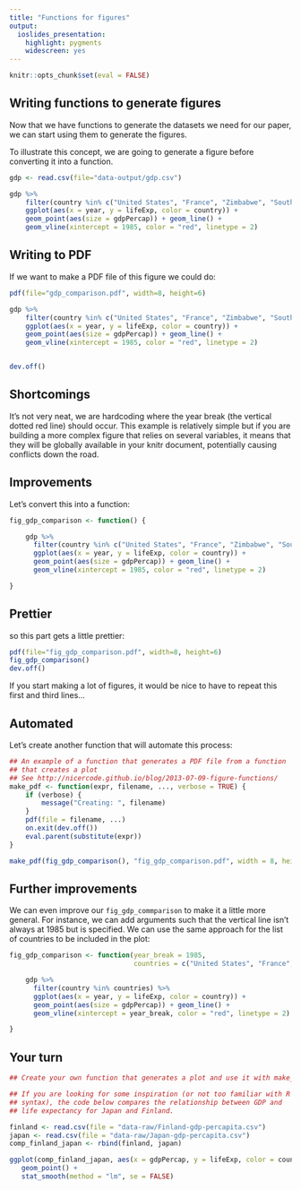 ```yaml
---
title: "Functions for figures"
output:
  ioslides_presentation:
    highlight: pygments
    widescreen: yes
---
```


```r
knitr::opts_chunk$set(eval = FALSE)
```

## Writing functions to generate figures {.smaller}

Now that we have functions to generate the datasets we need for our paper, we
can start using them to generate the figures.

To illustrate this concept, we are going to generate a figure before converting
it into a function.

```r
gdp <- read.csv(file="data-output/gdp.csv")

gdp %>%
    filter(country %in% c("United States", "France", "Zimbabwe", "South Africa")) %>%
    ggplot(aes(x = year, y = lifeExp, color = country)) +
    geom_point(aes(size = gdpPercap)) + geom_line() +
    geom_vline(xintercept = 1985, color = "red", linetype = 2)
```

## Writing to PDF

If we want to make a PDF file of this figure we could do:

```r
pdf(file="gdp_comparison.pdf", width=8, height=6)

gdp %>%
    filter(country %in% c("United States", "France", "Zimbabwe", "South Africa")) %>%
    ggplot(aes(x = year, y = lifeExp, color = country)) +
    geom_point(aes(size = gdpPercap)) + geom_line() +
    geom_vline(xintercept = 1985, color = "red", linetype = 2)


dev.off()
```

## Shortcomings

It's not very neat, we are hardcoding where the year break (the vertical dotted
red line) should occur. This example is relatively simple but if you are
building a more complex figure that relies on several variables, it means that
they will be globally available in your knitr document, potentially causing
conflicts down the road.

## Improvements {.smaller}

Let's convert this into a function:

```r
fig_gdp_comparison <- function() {

    gdp %>%
      filter(country %in% c("United States", "France", "Zimbabwe", "South Africa")) %>%
      ggplot(aes(x = year, y = lifeExp, color = country)) +
      geom_point(aes(size = gdpPercap)) + geom_line() +
      geom_vline(xintercept = 1985, color = "red", linetype = 2)

}
```

## Prettier

so this part gets a little prettier:

```r
pdf(file="fig_gdp_comparison.pdf", width=8, height=6)
fig_gdp_comparison()
dev.off()
```

If you start making a lot of figures, it would be nice to have to repeat this
first and third lines...

## Automated

Let's create another function that will automate this process:

```r
## An example of a function that generates a PDF file from a function
## that creates a plot
## See http://nicercode.github.io/blog/2013-07-09-figure-functions/
make_pdf <- function(expr, filename, ..., verbose = TRUE) {
    if (verbose) {
        message("Creating: ", filename)
    }
    pdf(file = filename, ...)
    on.exit(dev.off())
    eval.parent(substitute(expr))
}
```

```r
make_pdf(fig_gdp_comparison(), "fig_gdp_comparison.pdf", width = 8, height = 6)
```

## Further improvements {.smaller}

We can even improve our `fig_gdp_commparison` to make it a little more
general. For instance, we can add arguments such that the vertical line isn't
always at 1985 but is specified. We can use the same approach for the list of
countries to be included in the plot:

```r
fig_gdp_comparison <- function(year_break = 1985,
                               countries = c("United States", "France", "Zimbabwe", "South Africa")) {

    gdp %>%
      filter(country %in% countries) %>%
      ggplot(aes(x = year, y = lifeExp, color = country)) +
      geom_point(aes(size = gdpPercap)) + geom_line() +
      geom_vline(xintercept = year_break, color = "red", linetype = 2)

}
```

## Your turn

```r
## Create your own function that generates a plot and use it with make_pdf.

## If you are looking for some inspiration (or not too familiar with R
## syntax), the code below compares the relationship between GDP and
## life expectancy for Japan and Finland.

finland <- read.csv(file = "data-raw/Finland-gdp-percapita.csv")
japan <- read.csv(file = "data-raw/Japan-gdp-percapita.csv")
comp_finland_japan <- rbind(finland, japan)

ggplot(comp_finland_japan, aes(x = gdpPercap, y = lifeExp, color = country)) +
   geom_point() +
   stat_smooth(method = "lm", se = FALSE)

```
